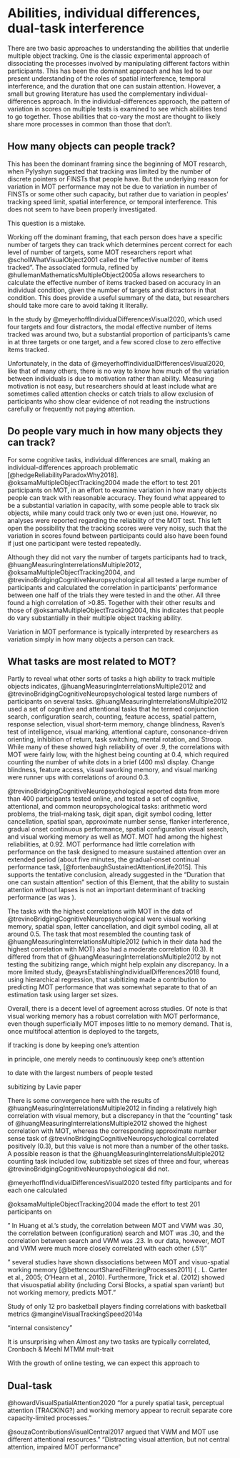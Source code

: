 # Abilities, individual differences, dual-task interference

There are two basic approaches to understanding the abilities that underlie multiple object tracking. One is the classic experimental approach of dissociating the processes involved by manipulating different factors within participants. This has been the dominant approach and has led to our present understanding of the roles of spatial interference, temporal interference, and the duration that one can sustain attention. However, a small but growing literature has used the complementary individual-differences approach. In the individual-differences approach, the pattern of variation in scores on multiple tests is examined to see which abilities tend to go together. Those abilities that co-vary the most are thought to likely share more processes in common than those that don't.

## How many objects can people track?


This has been the dominant framing since the beginning of MOT research, when Pylyshyn suggested that tracking was limited by the number of discrete pointers or FINSTs that people have. But the underlying reason for variation in MOT performance may not be due to variation in number of FINSTs or some other such capacity, but rather due to variation in peoples' tracking speed limit, spatial interference, or temporal interference. This does not seem to have been properly investigated.

This question is a mistake. 

Working off the dominant framing, that each person does have a specific number of targets they can track which determines percent correct for each level of number of targets, some MOT researchers report what @schollWhatVisualObject2001 called the "effective number of items tracked". The associated formula, refined by @hullemanMathematicsMultipleObject2005a allows researchers to calculate the effective number of items tracked based on accuracy in an individual condition, given the number of targets and distractors in that condition. This does provide a useful summary of the data, but researchers should take more care to avoid taking it literally.

In the study by @meyerhoffIndividualDifferencesVisual2020, which used four targets and four distractors, the modal effective number of items tracked was around two, but a substantial proportion of participants's came in at three targets or one target, and a few scored close to zero effective items tracked. 

Unfortunately, in the data of @meyerhoffIndividualDifferencesVisual2020, like that of many others, there is no way to know how much of the variation between individuals is due to motivation rather than ability. Measuring motivation is not easy, but researchers should at least include what are sometimes called attention checks or catch trials to allow exclusion of participants who show clear evidence of not reading the instructions carefully or frequently not paying attention.


## Do people vary much in how many objects they can track?

For some cognitive tasks, individual differences are small, making an individual-differences approach problematic [@hedgeReliabilityParadoxWhy2018]. @oksamaMultipleObjectTracking2004 made the effort to test 201 participants on MOT, in an effort to examine variation in how many objects people can track with reasonable accuracy. They found what appeared to be a substantial variation in capacity, with some people able to track six objects, while many could track only two or even just one. However, no analyses were reported regarding the reliability of the MOT test. This left open the possibility that the tracking scores were very noisy, such that the variation in scores found between participants could also have been found if just one participant were tested repeatedly.

<!--One way to have assessed reliability would have been to test each participant two times, to exmaine whether individuals would achieve similar scores in the two instances. For any given test, it is possible that a test is instead very noisy, such that at an extreme the variation in scores found between participants would also be found if just one participant were tested repeatedly.  MOT, visuospatial short-term memory, verbal working memory, and attention switching, and calculated the correlation of performance for each pair of tasks.  For what it's worth, th-->

Although they did not vary the number of targets participants had to track, @huangMeasuringInterrelationsMultiple2012, @oksamaMultipleObjectTracking2004, and @trevinoBridgingCognitiveNeuropsychological all tested a large number of participants and calculated the correlation in participants' performance between one half of the trials they were tested in and the other. All three found a high correlation of >0.85.  Together with their other results and those of @oksamaMultipleObjectTracking2004, this indicates that people do vary substantially in their multiple object tracking ability. 

Variation in MOT performance is typically interpreted by researchers as variation simply in how many objects a person can track. 


## What tasks are most related to MOT? 

Partly to reveal what other sorts of tasks a high ability to track multiple objects indicates, @huangMeasuringInterrelationsMultiple2012 and @trevinoBridgingCognitiveNeuropsychological tested large numbers of participants on several tasks. @huangMeasuringInterrelationsMultiple2012 used a set of cognitive and attentional tasks that he termed conjunction search, configuration search, counting, feature access, spatial pattern, response selection, visual short-term memory, change blindness, Raven's test of intelligence, visual marking, attentional capture, consonance-driven orienting, inhibition of return, task switching, mental rotation, and Stroop. While many of these showed high reliability of over .9, the correlations with MOT were fairly low, with the highest being counting at 0.4, which required counting the number of white dots in a brief (400 ms) display. Change blindness, feature access, visual sworking memory, and visual marking were runner ups with correlations of around 0.3.
<!-- @huangMeasuringInterrelationsMultiple2012 "For each variable, reliability was estimated by calculating the split-half (odd-even) correlations and the Spearman-Brown formula was used for adjustment. All of the 17 paradigms met the minimum reliability of 0.7."  So I guess these are not raw correlations he reports from then on -->

@trevinoBridgingCognitiveNeuropsychological reported data from more than 400 participants tested online, and tested a set of cognitive, attentional, and common neuropsychological tasks: arithmetic word problems, the trial-making task, digit span, digit symbol coding, letter cancellation, spatial span, approximate number sense, flanker interference, gradual onset continuous performance, spatial configuration visual search, and visual working memory as well as MOT. MOT had among the highest reliabilities, at 0.92. MOT performance had  little correlation with performance on the task designed to measure sustained attention over an extended period (about five minutes, the gradual-onset continual performance task, [@fortenbaughSustainedAttentionLife2015]. This supports the tentative conclusion, already suggested in the "Duration that one can sustain attention" section of this Element, that the ability to sustain attention without lapses is not an important determinant of tracking performance (as was ).

The tasks with the highest correlations with MOT in the data of @trevinoBridgingCognitiveNeuropsychological were visual working memory, spatial span, letter cancellation, and digit symbol coding, all at around 0.5. The task that most resembled the counting task of @huangMeasuringInterrelationsMultiple2012 (which in their data had the highest correlation with MOT) also had a moderate correlation (0.3). It differed from that of @huangMeasuringInterrelationsMultiple2012 by not testing the subitizing range, which might help explain any discrepancy. In a more limited study, @eayrsEstablishingIndividualDifferences2018 found, using hierarchical regression, that subitizing made a contribution to predicting MOT performance that was somewhat separate to that of an estimation task using larger set sizes. <!-- change blindness, load-induced blindness and multiple object tracking, MOT split-half reliability of .87 -->

Overall, there is a decent level of agreement across studies. Of note is that visual working memory has a robust correlation with MOT performance, even though superficially MOT imposes little to no memory demand. That is, once multifocal attention is deployed to the targets, 

if tracking is done by keeping one's attention 

in principle, one merely needs to continuously keep one's attention

to date with the largest numbers of people tested 


subitizing by Lavie paper

There is some convergence here with the results of @huangMeasuringInterrelationsMultiple2012 in finding a relatively high correlation with visual memory, but a discrepancy in that the "counting" task of @huangMeasuringInterrelationsMultiple2012 showed the highest correlation with MOT, whereas the corresponding approximate number sense task of @trevinoBridgingCognitiveNeuropsychological correlated positively (0.3), but this value is not more than a number of the other tasks. A possible reason is that the @huangMeasuringInterrelationsMultiple2012 counting task included low, subitizable set sizes of three and four, whereas @trevinoBridgingCognitiveNeuropsychological did not.


@meyerhoffIndividualDifferencesVisual2020 tested fifty participants and for each one calculated 

@oksamaMultipleObjectTracking2004 made the effort to test 201 participants on 



" In Huang et al.’s study, the correlation between MOT and VWM was .30, the correlation between (configuration) search and MOT was .30, and the correlation between search and VWM was .23. In our data, however, MOT and VWM were much more closely correlated with each other (.51)"

" several studies have shown dissociations between MOT and visuo-spatial working memory [@bettencourtSharedFilteringProcesses2011] ( \O. L. Carter et al., 2005; O’Hearn et al., 2010). Furthermore, Trick et al. (2012) showed that visuospatial ability (including Corsi Blocks, a spatial span variant) but not working memory, predicts MOT."



Study of only 12 pro basketball players finding correlations with basketball metrics @mangineVisualTrackingSpeed2014a


"internal consistency"


It is  unsurprising when 
Almost any two tasks are typically correlated, <!-- discriminat validity . You also want to include tasks that you  -->
Cronbach & Meehl  MTMM mult-trait

 With the growth of online testing, we can expect this approach to  

## Dual-task


@howardVisualSpatialAttention2020 "for a purely spatial task, perceptual attention (TRACKING?) and working memory appear to recruit separate core capacity-limited processes."

@souzaContributionsVisualCentral2017 argued that VWM and MOT use different attentional resources." "Distracting visual attention, but not central attention, impaired MOT performance"


